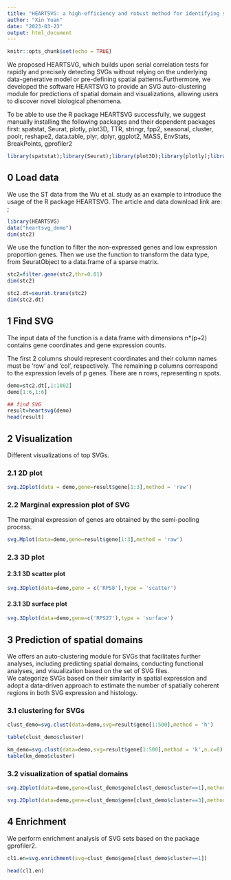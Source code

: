 ---
title: "HEARTSVG: a high-efficiency and robust method for identifying spatial expression patterns in large-scale spatial transcriptomic data"
author: "Xin Yuan"
date: "2023-03-23"
output: html_document
---

```{r setup, include=FALSE}
knitr::opts_chunk$set(echo = TRUE)
```
We proposed HEARTSVG, which builds upon serial correlation tests for rapidly and precisely detecting SVGs without relying on the underlying data-generative model or pre-defining spatial patterns.Furthermore, we developed the software HEARTSVG to provide an SVG auto-clustering module for predictions of spatial domain and visualizations, allowing users to discover novel biological phenomena. 

To be able to use the R package HEARTSVG successfully, we suggest manually installing the following packages and their dependent packages first: spatstat, Seurat, plotly, plot3D, TTR, stringr, fpp2, seasonal, cluster, poolr, reshape2, data.table, plyr, dplyr, ggplot2, MASS, EnvStats, BreakPoints, gprofiler2

```{r,warning=F,message=F,results='hide',error=F}
library(spatstat);library(Seurat);library(plot3D);library(plotly);library(TTR);library(stringr);library(fpp2);library(seasonal);library(cluster);library(poolr);library(reshape2);library(data.table);library(plyr);library(dplyr);library(ggplot2);library(MASS);library(EnvStats);library(BreakPoints);library(gprofiler2)

```




## 0 Load data

We use the ST data from the Wu et al. study as an example to introduce the usage of the R package HEARTSVG. The article and data download link are: \url{https://doi.org/10.1158/2159-8290.CD-21-0316}; \url{http://www.cancerdiversity.asia/scCRLM/}


```{r ,warning=F}
library(HEARTSVG)
data("heartsvg_demo")
dim(stc2)
```

We use the function \bold{filter.gene} to filter the non-expressed genes and low expression proportion genes. Then we use the function \bold{seurat.trans} to transform the data type, from SeuratObject to a data.frame of a sparse matrix.

```{r}
stc2=filter.gene(stc2,thr=0.01)
dim(stc2)

stc2.dt=seurat.trans(stc2)
dim(stc2.dt)
```


## 1 Find SVG

The input data of the function \bold{heartsvg} is a data.frame with dimensions n*(p+2) contains gene coordinates and gene expression counts. 

The first 2 columns should represent coordinates and their column names must be 'row' and 'col', respectively. The remaining p columns correspond to the expression levels of p genes. There are n rows, representing n spots.

```{r}
demo=stc2.dt[,1:1002]
demo[1:6,1:6]

## find SVG
result=heartsvg(demo)
head(result)
```

## 2 Visualization
Different visualizations of top SVGs.

### 2.1 2D plot
```{r}
svg.2Dplot(data = demo,gene=result$gene[1:3],method = 'raw')
```

### 2.2 Marginal expression plot of SVG

The marginal expression of genes are obtained by the semi-pooling process.

```{r}
svg.Mplot(data=demo,gene=result$gene[1:3],method = 'raw')
```

### 2.3 3D plot

#### 2.3.1 3D scatter plot

```{r}
svg.3Dplot(data=demo,gene = c('RPS8'),type = 'scatter')

```


#### 2.3.1 3D surface plot

```{r}
svg.3Dplot(data=demo,gene=c('RPS27'),type = 'surface')

```



## 3 Prediction of spatial domains

We offers an auto-clustering module for SVGs that facilitates further analyses, including predicting spatial domains, conducting functional analyses, and visualization based on the set of SVG files.  
We categorize SVGs based on their similarity in spatial expression and adopt a data-driven approach to estimate the number of spatially coherent regions in both SVG expression and histology.

### 3.1 clustering for SVGs
```{r}
clust_demo=svg.clust(data=demo,svg=result$gene[1:500],method = 'h')

table(clust_demo$cluster)

km_demo=svg.clust(data=demo,svg=result$gene[1:500],method = 'k',n.c=6)
table(km_demo$cluster)

```


### 3.2 visualization of spatial domains

```{r}
svg.2Dplot(data=demo,gene=clust_demo$gene[clust_demo$cluster==1],method = 'mean',title = 'domain-1')

svg.2Dplot(data=demo,gene=clust_demo$gene[clust_demo$cluster==3],method = 'mean',title = 'domain-3')

```


## 4 Enrichment

We perform enrichment analysis of SVG sets based on the package gprofiler2.

```{r}
cl1.en=svg.enrichment(svg=clust_demo$gene[clust_demo$cluster==1])

head(cl1.en)

```










